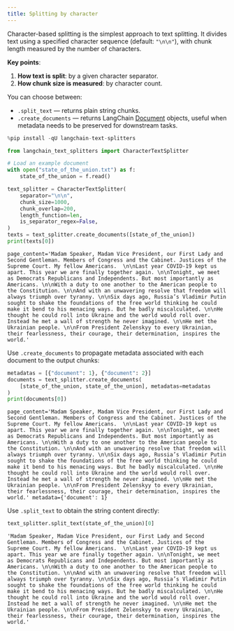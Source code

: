 ```yaml
---
title: Splitting by character
---
```


Character-based splitting is the simplest approach to text splitting. It divides text using a specified character sequence (default: `"\n\n"`), with chunk length measured by the number of characters.

**Key points**:
1. **How text is split**: by a given character separator.
2. **How chunk size is measured**: by character count.

You can choose between:
- `.split_text` — returns plain string chunks.
- `.create_documents` — returns LangChain [Document](https://python.langchain.com/api_reference/core/documents/langchain_core.documents.base.Document.html) objects, useful when metadata needs to be preserved for downstream tasks.

```python
%pip install -qU langchain-text-splitters
```


```python
from langchain_text_splitters import CharacterTextSplitter

# Load an example document
with open("state_of_the_union.txt") as f:
    state_of_the_union = f.read()

text_splitter = CharacterTextSplitter(
    separator="\n\n",
    chunk_size=1000,
    chunk_overlap=200,
    length_function=len,
    is_separator_regex=False,
)
texts = text_splitter.create_documents([state_of_the_union])
print(texts[0])
```
```output
page_content='Madam Speaker, Madam Vice President, our First Lady and Second Gentleman. Members of Congress and the Cabinet. Justices of the Supreme Court. My fellow Americans.  \n\nLast year COVID-19 kept us apart. This year we are finally together again. \n\nTonight, we meet as Democrats Republicans and Independents. But most importantly as Americans. \n\nWith a duty to one another to the American people to the Constitution. \n\nAnd with an unwavering resolve that freedom will always triumph over tyranny. \n\nSix days ago, Russia’s Vladimir Putin sought to shake the foundations of the free world thinking he could make it bend to his menacing ways. But he badly miscalculated. \n\nHe thought he could roll into Ukraine and the world would roll over. Instead he met a wall of strength he never imagined. \n\nHe met the Ukrainian people. \n\nFrom President Zelenskyy to every Ukrainian, their fearlessness, their courage, their determination, inspires the world.'
```
Use `.create_documents` to propagate metadata associated with each document to the output chunks:


```python
metadatas = [{"document": 1}, {"document": 2}]
documents = text_splitter.create_documents(
    [state_of_the_union, state_of_the_union], metadatas=metadatas
)
print(documents[0])
```
```output
page_content='Madam Speaker, Madam Vice President, our First Lady and Second Gentleman. Members of Congress and the Cabinet. Justices of the Supreme Court. My fellow Americans.  \n\nLast year COVID-19 kept us apart. This year we are finally together again. \n\nTonight, we meet as Democrats Republicans and Independents. But most importantly as Americans. \n\nWith a duty to one another to the American people to the Constitution. \n\nAnd with an unwavering resolve that freedom will always triumph over tyranny. \n\nSix days ago, Russia’s Vladimir Putin sought to shake the foundations of the free world thinking he could make it bend to his menacing ways. But he badly miscalculated. \n\nHe thought he could roll into Ukraine and the world would roll over. Instead he met a wall of strength he never imagined. \n\nHe met the Ukrainian people. \n\nFrom President Zelenskyy to every Ukrainian, their fearlessness, their courage, their determination, inspires the world.' metadata={'document': 1}
```
Use `.split_text` to obtain the string content directly:


```python
text_splitter.split_text(state_of_the_union)[0]
```

```output
'Madam Speaker, Madam Vice President, our First Lady and Second Gentleman. Members of Congress and the Cabinet. Justices of the Supreme Court. My fellow Americans.  \n\nLast year COVID-19 kept us apart. This year we are finally together again. \n\nTonight, we meet as Democrats Republicans and Independents. But most importantly as Americans. \n\nWith a duty to one another to the American people to the Constitution. \n\nAnd with an unwavering resolve that freedom will always triumph over tyranny. \n\nSix days ago, Russia’s Vladimir Putin sought to shake the foundations of the free world thinking he could make it bend to his menacing ways. But he badly miscalculated. \n\nHe thought he could roll into Ukraine and the world would roll over. Instead he met a wall of strength he never imagined. \n\nHe met the Ukrainian people. \n\nFrom President Zelenskyy to every Ukrainian, their fearlessness, their courage, their determination, inspires the world.'
```
